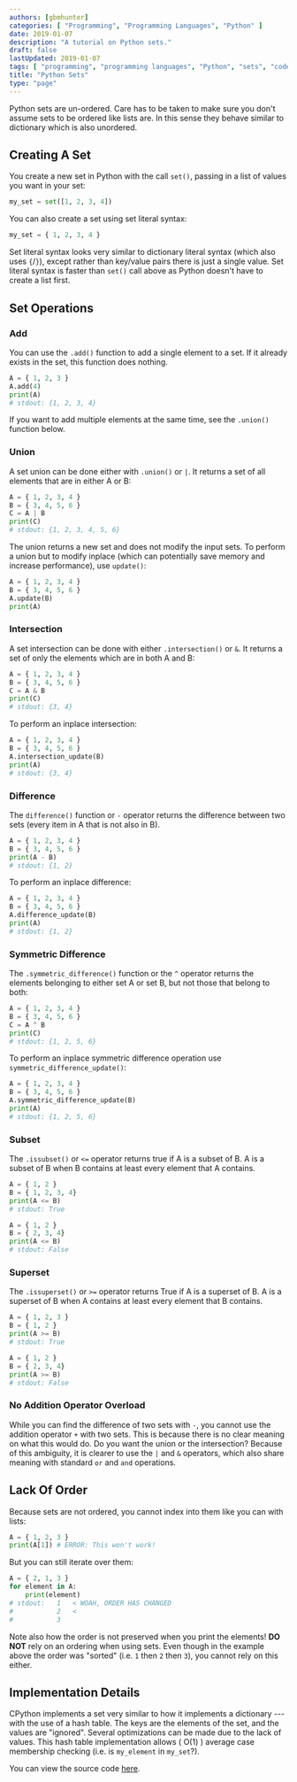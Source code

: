 ```yaml
---
authors: [gbmhunter]
categories: [ "Programming", "Programming Languages", "Python" ]
date: 2019-01-07
description: "A tutorial on Python sets."
draft: false
lastUpdated: 2019-01-07
tags: [ "programming", "programming languages", "Python", "sets", "code", "software", "data structures", "containers", "iterations", "unordered", "unions", "intersections", "differences", "symmetric", "supersets", "subsets" ]
title: "Python Sets"
type: "page"
---
```



Python sets are un-ordered. Care has to be taken to make sure you don't assume sets to be ordered like lists are. In this sense they behave similar to dictionary which is also unordered.

## Creating A Set

You create a new set in Python with the call `set()`, passing in a list of values you want in your set:

```python
my_set = set([1, 2, 3, 4])
```

You can also create a set using set literal syntax:

```python
my_set = { 1, 2, 3, 4 }
```

Set literal syntax looks very similar to dictionary literal syntax (which also uses `{`/`}`), except rather than key/value pairs there is just a single value. Set literal syntax is faster than `set()` call above as Python doesn't have to create a list first. 

## Set Operations

### Add

You can use the `.add()` function to add a single element to a set. If it already exists in the set, this function does nothing.

```python
A = { 1, 2, 3 }
A.add(4)
print(A)
# stdout: {1, 2, 3, 4}
```

If you want to add multiple elements at the same time, see the `.union()` function below.

### Union

A set union can be done either with `.union()` or `|`. It returns a set of all elements that are in either A or B:

```python
A = { 1, 2, 3, 4 }
B = { 3, 4, 5, 6 }
C = A | B
print(C)
# stdout: {1, 2, 3, 4, 5, 6}
```

The union returns a new set and does not modify the input sets. To perform a union but to modify inplace (which can potentially save memory and increase performance), use `update()`:

```python
A = { 1, 2, 3, 4 }
B = { 3, 4, 5, 6 }
A.update(B)
print(A)
```

### Intersection

A set intersection can be done with either `.intersection()` or `&`. It returns a set of only the elements which are in both A and B:

```python
A = { 1, 2, 3, 4 }
B = { 3, 4, 5, 6 }
C = A & B
print(C)
# stdout: {3, 4}
```

To perform an inplace intersection:

```python
A = { 1, 2, 3, 4 }
B = { 3, 4, 5, 6 }
A.intersection_update(B)
print(A)
# stdout: {3, 4}
```

### Difference

The `difference()` function or `-` operator returns the difference between two sets (every item in A that is not also in B).

```python
A = { 1, 2, 3, 4 }
B = { 3, 4, 5, 6 }
print(A - B)
# stdout: {1, 2}
```

To perform an inplace difference:

```python
A = { 1, 2, 3, 4 }
B = { 3, 4, 5, 6 }
A.difference_update(B)
print(A)
# stdout: {1, 2}
```

### Symmetric Difference

The `.symmetric_difference()` function or the `^` operator returns the elements belonging to either set A or set B, but not those that belong to both:

```python
A = { 1, 2, 3, 4 }
B = { 3, 4, 5, 6 }
C = A ^ B
print(C)
# stdout: {1, 2, 5, 6}
```

To perform an inplace symmetric difference operation use `symmetric_difference_update()`:

```python
A = { 1, 2, 3, 4 }
B = { 3, 4, 5, 6 }
A.symmetric_difference_update(B)
print(A)
# stdout: {1, 2, 5, 6}
```

### Subset

The `.issubset()` or `<=` operator returns true if A is a subset of B. A is a subset of B when B contains at least every element that A contains.

```python
A = { 1, 2 }
B = { 1, 2, 3, 4}
print(A <= B)
# stdout: True

A = { 1, 2 }
B = { 2, 3, 4}
print(A <= B)
# stdout: False
```

### Superset

The `.issuperset()` or `>=` operator returns True if A is a superset of B. A is a superset of B when A contains at least every element that B contains.

```python
A = { 1, 2, 3 }
B = { 1, 2 }
print(A >= B)
# stdout: True

A = { 1, 2 }
B = { 2, 3, 4}
print(A >= B)
# stdout: False
```

### No Addition Operator Overload

While you can find the difference of two sets with `-`, you cannot use the addition operator `+` with two sets. This is because there is no clear meaning on what this would do. Do you want the union or the intersection? Because of this ambiguity, it is clearer to use the `|` and `&` operators, which also share meaning with standard `or` and `and` operations.

## Lack Of Order

Because sets are not ordered, you cannot index into them like you can with lists:

```python
A = { 1, 2, 3 }
print(A[1]) # ERROR: This won't work!
```

But you can still iterate over them:

```python
A = { 2, 1, 3 }
for element in A:
    print(element)
# stdout:   1   < WOAH, ORDER HAS CHANGED
#           2   <
#           3
```

Note also how the order is not preserved when you print the elements! **DO NOT** rely on an ordering when using sets. Even though in the example above the order was "sorted" (i.e. `1` then `2` then `3`), you cannot rely on this either.

## Implementation Details

CPython implements a set very similar to how it implements a dictionary --- with the use of a hash table. The keys are the elements of the set, and the values are "ignored". Several optimizations can be made due to the lack of values. This hash table implementation allows \( O(1) \) average case membership checking (i.e. is `my_element` in `my_set`?).

You can view the source code [here](https://github.com/python/cpython/blob/master/Objects/setobject.c).